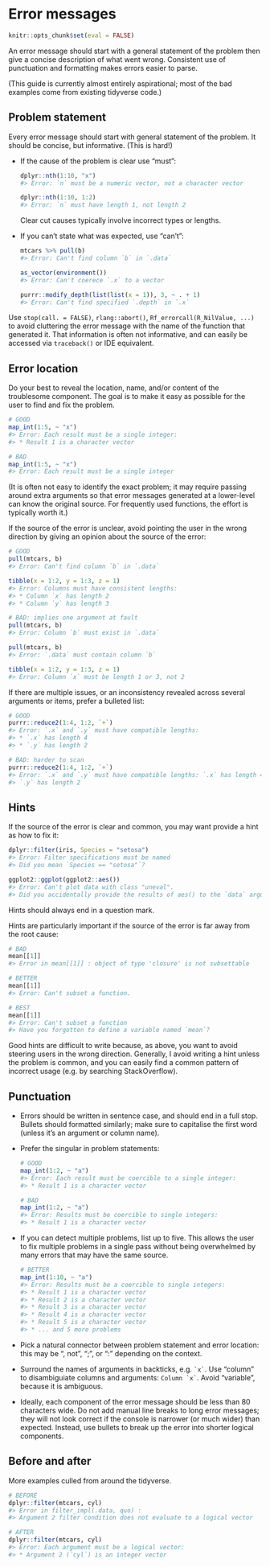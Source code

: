 # Error messages

```r
knitr::opts_chunk$set(eval = FALSE)
```

An error message should start with a general statement of the problem then give a concise description of what went wrong. Consistent use of punctuation and formatting makes errors easier to parse.

(This guide is currently almost entirely aspirational; most of the bad examples come from existing tidyverse code.)

## Problem statement

Every error message should start with general statement of the problem. It should be concise, but informative. (This is hard!)

*   If the cause of the problem is clear use "must":

    ```r
    dplyr::nth(1:10, "x")
    #> Error: `n` must be a numeric vector, not a character vector
    
    dplyr::nth(1:10, 1:2)
    #> Error: `n` must have length 1, not length 2
    ```
    
    Clear cut causes typically involve incorrect types or lengths.

*   If you can't state what was expected, use "can't":

    ```r
    mtcars %>% pull(b)
    #> Error: Can't find column `b` in `.data`
    
    as_vector(environment())
    #> Error: Can't coerece `.x` to a vector
    
    purrr::modify_depth(list(list(x = 1)), 3, ~ . + 1)
    #> Error: Can't find specified `.depth` in `.x`
    ```

Use `stop(call. = FALSE)`, `rlang::abort()`, `Rf_errorcall(R_NilValue, ...)` to avoid cluttering the error message with the name of the function that generated it. That information is often not informative, and can easily be accessed via `traceback()` or IDE equivalent.

## Error location

Do your best to reveal the location, name, and/or content of the troublesome component. The goal is to make it easy as possible for the user to find and fix the problem.

```r
# GOOD
map_int(1:5, ~ "x")
#> Error: Each result must be a single integer:
#> * Result 1 is a character vector

# BAD
map_int(1:5, ~ "x")
#> Error: Each result must be a single integer
```

(It is often not easy to identify the exact problem; it may require passing around extra arguments so that error messages generated at a lower-level can know the original source. For frequently used functions, the effort is typically worth it.)

If the source of the error is unclear, avoid pointing the user in the wrong direction by giving an opinion about the source of the error:

```r
# GOOD
pull(mtcars, b)
#> Error: Can't find column `b` in `.data`

tibble(x = 1:2, y = 1:3, z = 1)
#> Error: Columns must have consistent lengths: 
#> * Column `x` has length 2
#> * Column `y` has length 3

# BAD: implies one argument at fault
pull(mtcars, b)
#> Error: Column `b` must exist in `.data`

pull(mtcars, b)
#> Error: `.data` must contain column `b`

tibble(x = 1:2, y = 1:3, z = 1)
#> Error: Column `x` must be length 1 or 3, not 2 
```

If there are multiple issues, or an inconsistency revealed across several arguments or items, prefer a bulleted list:

```r
# GOOD
purrr::reduce2(1:4, 1:2, `+`)
#> Error: `.x` and `.y` must have compatible lengths:
#> * `.x` has length 4
#> * `.y` has length 2

# BAD: harder to scan
purrr::reduce2(1:4, 1:2, `+`)
#> Error: `.x` and `.y` must have compatible lengths: `.x` has length 4 and 
#> `.y` has length 2
```

## Hints

If the source of the error is clear and common, you may want provide a hint as how to fix it:

```r
dplyr::filter(iris, Species = "setosa")
#> Error: Filter specifications must be named
#> Did you mean `Species == "setosa"`?

ggplot2::ggplot(ggplot2::aes())
#> Error: Can't plot data with class "uneval". 
#> Did you accidentally provide the results of aes() to the `data` argument?
```

Hints should always end in a question mark.

Hints are particularly important if the source of the error is far away from the root cause:

```r
# BAD
mean[[1]]
#> Error in mean[[1]] : object of type 'closure' is not subsettable

# BETTER
mean[[1]]
#> Error: Can't subset a function.

# BEST
mean[[1]]
#> Error: Can't subset a function
#> Have you forgotten to define a variable named `mean`?
```

Good hints are difficult to write because, as above, you want to avoid steering users in the wrong direction. Generally, I avoid writing a hint unless the problem is common, and you can easily find a common pattern of incorrect usage (e.g. by searching StackOverflow).

## Punctuation

*   Errors should be written in sentence case, and should end in a full stop.
    Bullets should formatted similarly; make sure to capitalise the first word
    (unless it's an argument or column name).
    
*   Prefer the singular in problem statements:

    ```r
    # GOOD
    map_int(1:2, ~ "a")
    #> Error: Each result must be coercible to a single integer:
    #> * Result 1 is a character vector
    
    # BAD
    map_int(1:2, ~ "a")
    #> Error: Results must be coercible to single integers: 
    #> * Result 1 is a character vector
    ```

*   If you can detect multiple problems, list up to five. This allows the user
    to fix multiple problems in a single pass without being overwhelmed by
    many errors that may have the same source.

    ```r
    # BETTER
    map_int(1:10, ~ "a")
    #> Error: Results must be a coercible to single integers:
    #> * Result 1 is a character vector
    #> * Result 2 is a character vector
    #> * Result 3 is a character vector
    #> * Result 4 is a character vector
    #> * Result 5 is a character vector
    #> * ... and 5 more problems
    ```

*   Pick a natural connector between problem statement and error location:
    this may be ", not", ";", or ":" depending on the context.

*   Surround the names of arguments in backticks, e.g. `` `x` ``. 
    Use "column" to disambiguiate columns and arguments: `` Column `x` ``.
    Avoid "variable", because it is ambiguous.
 
*   Ideally, each component of the error message should be less than 80 
    characters wide. Do not add manual line breaks to long error messages; 
    they will not look correct if the console is narrower (or much wider) than 
    expected. Instead, use bullets to break up the error into shorter logical
    components.

## Before and after

More examples culled from around the tidyverse.

```r
# BEFORE
dplyr::filter(mtcars, cyl)
#> Error in filter_impl(.data, quo) : 
#> Argument 2 filter condition does not evaluate to a logical vector 

# AFTER
dplyr::filter(mtcars, cyl)
#> Error: Each argument must be a logical vector:
#> * Argument 2 (`cyl`) is an integer vector
```


